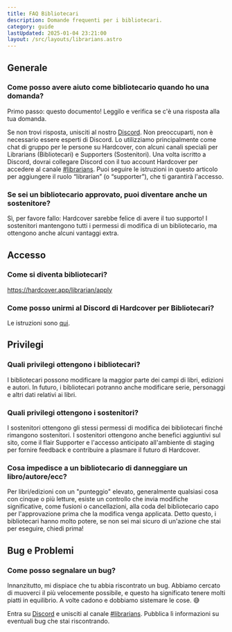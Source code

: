 ```yaml
---
title: FAQ Bibliotecari
description: Domande frequenti per i bibliotecari.
category: guide
lastUpdated: 2025-01-04 23:21:00
layout: /src/layouts/librarians.astro
---
```



## Generale
### Come posso avere aiuto come bibliotecario quando ho una domanda?
Primo passo: questo documento! Leggilo e verifica se c'è una risposta alla tua domanda.

Se non trovi risposta, unisciti al nostro <a href={URLS.DISCORD} target="_blank" rel="noreferrer noopener">Discord</a>. Non preoccuparti, non è necessario essere esperti di Discord. Lo utilizziamo principalmente come chat di gruppo per le persone su Hardcover, con alcuni canali speciali per Librarians (Bibliotecari) e Supporters (Sostenitori). Una volta iscritto a Discord, dovrai collegare Discord con il tuo account Hardcover per accedere al canale <a href={URLS.LIBRARIAN_DISCORD} target="_blank" rel="noreferrer noopener">#librarians</a>. Puoi seguire le istruzioni in questo articolo per aggiungere il ruolo “librarian” (o “supporter”), che ti garantirà l'accesso.

### Se sei un bibliotecario approvato, puoi diventare anche un sostenitore?
Sì, per favore fallo: Hardcover sarebbe felice di avere il tuo supporto! I sostenitori mantengono tutti i permessi di modifica di un bibliotecario, ma ottengono anche alcuni vantaggi extra.

## Accesso

### Come si diventa bibliotecari?
https://hardcover.app/librarian/apply

### Come posso unirmi al Discord di Hardcover per Bibliotecari?
Le istruzioni sono [qui](https://hardcover.app/pages/how-to-link-hardcover-roles-with-discord).

## Privilegi

### Quali privilegi ottengono i bibliotecari?
I bibliotecari possono modificare la maggior parte dei campi di libri, edizioni e autori. In futuro, i bibliotecari potranno anche modificare serie, personaggi e altri dati relativi ai libri.

### Quali privilegi ottengono i sostenitori?
I sostenitori ottengono gli stessi permessi di modifica dei bibliotecari finché rimangono sostenitori. I sostenitori ottengono anche benefici aggiuntivi sul sito, come il flair Supporter e l'accesso anticipato all'ambiente di staging per fornire feedback e contribuire a plasmare il futuro di Hardcover.

### Cosa impedisce a un bibliotecario di danneggiare un libro/autore/ecc?
Per libri/edizioni con un "punteggio" elevato, generalmente qualsiasi cosa con cinque o più letture, esiste un controllo che invia modifiche significative, come fusioni o cancellazioni, alla coda del bibliotecario capo per l'approvazione prima che la modifica venga applicata.
Detto questo, i bibliotecari hanno molto potere, se non sei mai sicuro di un'azione che stai per eseguire, chiedi prima!

## Bug e Problemi
### Come posso segnalare un bug?
Innanzitutto, mi dispiace che tu abbia riscontrato un bug. Abbiamo cercato di muoverci il più velocemente possibile, e questo ha significato tenere molti piatti in equilibrio. A volte cadono e dobbiamo sistemare le cose. 😅

Entra su <a href={URLS.DISCORD} target="_blank" rel="noreferrer noopener">Discord</a> e unisciti al canale <a href={URLS.LIBRARIAN_DISCORD} target="_blank" rel="noreferrer noopener">#librarians</a>. Pubblica lì informazioni su eventuali bug che stai riscontrando.


